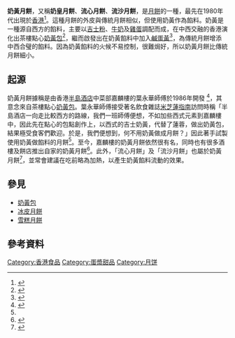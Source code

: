 {{Infobox prepared food
| name             = 奶黃月餅
| image            = Custard Mooncake 2.jpg
| caption          = 一個奶黃月餅
| alternate_name   = 奶皇月餅、流心月餅、流沙月餅
| country          = [[香港|香港]]
| course           = 
| type             = [[月餅|月餅]]
| served           = 
| main_ingredient  = [[雞蛋|雞蛋]]、[[糖霜|糖霜]]、[[麵粉|麵粉]]、[[牛油|牛油]]、[[吉士粉|吉士粉]]、[[鹹蛋|鹹蛋]]、[[煉奶|煉奶]]及[[花奶|花奶]]
| variations       =
| other            = 
}}
'''奶黃月餅'''，又稱'''奶皇月餅'''、'''流心月餅'''、'''流沙月餅'''，是[[月餅|月餅]]的一種，最先在1980年代出現於[[香港|香港]]<ref name="Michelle">{{cite news |title=奶黃月餅 香港傳奇 |url=https://guide.michelin.com/hk/zh_HK/hong-kong-region/hong-kong/article/features/legendary-custard-mooncake |work=米芝蓮指南 Hong Kong |date=2017-09-18 |accessdate=2020-10-11 |archive-date=2020-10-23 |archive-url=https://web.archive.org/web/20201023120134/https://guide.michelin.com/hk/zh_HK/hong-kong-region/hong-kong/article/features/legendary-custard-mooncake |dead-url=no }}</ref>。這種月餅的外皮與傳統月餅相似，但使用奶黃作為餡料。奶黃是一種源自西方的餡料，主要以[[吉士粉|吉士粉]]、[[牛奶|牛奶]]及[[雞蛋|雞蛋]]調配而成，在中西交融的香港演化出茶樓點心[[奶黃包|奶黃包]]<ref name="奶黃月餅的始祖">{{cite news |title=奶黃月餅的始祖嘉麟樓 vs 望月 |url=https://www.mpweekly.com/culture/%e5%a5%b6%e9%bb%83%e6%9c%88%e9%a4%85-%e5%98%89%e9%ba%9f%e6%a8%93-%e6%9c%9b%e6%9c%88-51873 |work=明周文化 |date=2017-09-15 |accessdate=2020-10-11 |archive-date=2020-10-19 |archive-url=https://web.archive.org/web/20201019210359/https://www.mpweekly.com/culture/%e5%a5%b6%e9%bb%83%e6%9c%88%e9%a4%85-%e5%98%89%e9%ba%9f%e6%a8%93-%e6%9c%9b%e6%9c%88-51873 |dead-url=no }}</ref>，繼而啟發出在奶黃餡料中加入[[鹹蛋|鹹蛋黃]]<ref name="大廚教整餅">{{cite news |title=【奶黃月餅食譜】大廚教整餅精準控油　皮薄餡靚不分離 |url=https://www.hk01.com/%E6%95%99%E7%85%AE/40973/%E5%A5%B6%E9%BB%83%E6%9C%88%E9%A4%85%E9%A3%9F%E8%AD%9C-%E5%A4%A7%E5%BB%9A%E6%95%99%E6%95%B4%E9%A4%85%E7%B2%BE%E6%BA%96%E6%8E%A7%E6%B2%B9-%E7%9A%AE%E8%96%84%E9%A4%A1%E9%9D%9A%E4%B8%8D%E5%88%86%E9%9B%A2 |work=香港01 |date=2016-09-07 |accessdate=2020-10-11 |archive-date=2021-07-31 |archive-url=https://web.archive.org/web/20210731062402/https://www.hk01.com/%E6%95%99%E7%85%AE/40973/%E5%A5%B6%E9%BB%83%E6%9C%88%E9%A4%85%E9%A3%9F%E8%AD%9C-%E5%A4%A7%E5%BB%9A%E6%95%99%E6%95%B4%E9%A4%85%E7%B2%BE%E6%BA%96%E6%8E%A7%E6%B2%B9-%E7%9A%AE%E8%96%84%E9%A4%A1%E9%9D%9A%E4%B8%8D%E5%88%86%E9%9B%A2 |dead-url=no }}</ref>，為傳統月餅增添中西合璧的餡料。因為奶黃餡料的火候不易控制，很難焗好，所以奶黃月餅比傳統月餅細小。

== 起源 ==
奶黃月餅據稱是由香港[[半島酒店|半島酒店]]中菜部嘉麟樓的葉永華師傅於1986年開發
<ref>{{Cite web |url=http://hk.apple.nextmedia.com/supplement/food/art/20150913/19293376 |title=奶黃月餅的終極秘密 |work=蘋果日報 |accessdate=2016-09-10 |archive-date=2016-09-19 |archive-url=https://web.archive.org/web/20160919210612/http://hk.apple.nextmedia.com/supplement/food/art/20150913/19293376 |dead-url=yes }}</ref>，其意念來自茶樓點心[[奶黃包|奶黃包]]。葉永華師傅接受著名飲食雜誌[[米芝蓮指南|米芝蓮指南]]訪問時稱「半島酒店一向走比較西方的路線，我們一班師傅便想，不如加些西式元素到嘉麟樓中，因此先在點心的包點創作上，以西式的吉士奶黃，代替了蓮蓉，做出奶黃包，結果極受食客們歡迎。於是，我們便想到，何不用奶黃做成月餅？」因此著手試製使用奶黃做餡料的月餅<ref name="Michelle"/>。至今，嘉麟樓的奶黃月餅依然很有名，同時也有很多酒樓及餅店推出自家的奶黃月餅<ref name="奶黃月餅之父">{{cite news |title=被偷竊、被山寨　「奶黃月餅之父」如何連續30年引爆搶購熱潮？ |url=https://www.cw.com.tw/article/5096536?template=fashion |work=天下雜誌 |date=2019-08-23}}</ref>。此外，「流心月餅」及「流沙月餅」也屬於奶黃月餅<ref name="港式流心月餅大舉犯台">{{cite news |title=港式流心月餅大舉犯台！那些事需要「留心」 |url=https://ctee.com.tw/lohas/food/339738.html |work=工商時報 |date=2020-09-22 |accessdate=2020-10-11 |archive-date=2021-07-27 |archive-url=https://web.archive.org/web/20210727023052/https://ctee.com.tw/lohas/food/339738.html |dead-url=no }}</ref>，並常會建議在吃前略為加熱，以產生奶黃餡料流動的效果。

== 參見 ==
*[[奶黃包|奶黃包]]
*[[冰皮月餅|冰皮月餅]]
*[[雪糕月餅|雪糕月餅]]

== 參考資料 ==
{{Reflist|2}}
[[Category:香港食品|Category:香港食品]]
[[Category:蛋漿甜品|Category:蛋漿甜品]]
[[Category:月饼|Category:月饼]]